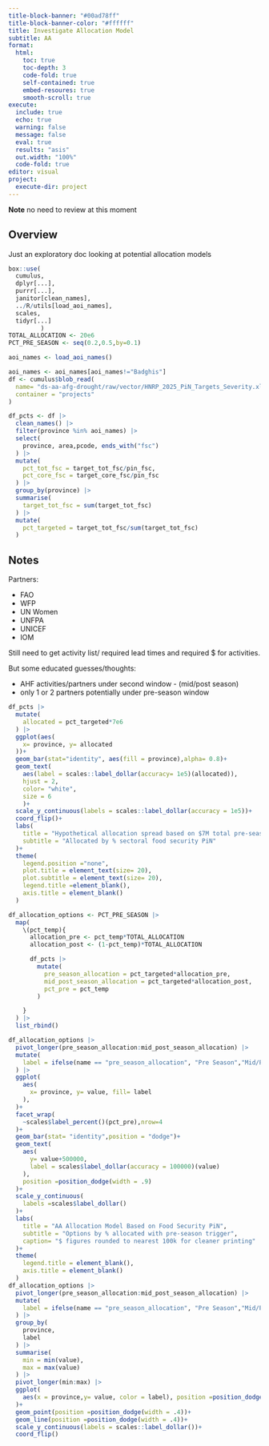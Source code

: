 ```yaml
---
title-block-banner: "#00ad78ff"
title-block-banner-color: "#ffffff"
title: Investigate Allocation Model
subtitle: AA
format:
  html:
    toc: true
    toc-depth: 3
    code-fold: true
    self-contained: true
    embed-resoures: true
    smooth-scroll: true
execute:
  include: true
  echo: true
  warning: false
  message: false
  eval: true
  results: "asis"
  out.width: "100%"
  code-fold: true
editor: visual
project:
  execute-dir: project
---
```


**Note** no need to review at this moment

## Overview

Just an exploratory doc looking at potential allocation models

```r

box::use(
  cumulus,
  dplyr[...],
  purrr[...],
  janitor[clean_names],
  ../R/utils[load_aoi_names],
  scales,
  tidyr[...]
         )
TOTAL_ALLOCATION <- 20e6
PCT_PRE_SEASON <- seq(0.2,0.5,by=0.1)

aoi_names <- load_aoi_names()

aoi_names <- aoi_names[aoi_names!="Badghis"]
df <- cumulus$blob_read(
  name= "ds-aa-afg-drought/raw/vector/HNRP_2025_PiN_Targets_Severity.xlsx",
  container = "projects"
)

```

```r
df_pcts <- df |>
  clean_names() |>
  filter(province %in% aoi_names) |>
  select(
    province, area,pcode, ends_with("fsc")
  ) |>
  mutate(
    pct_tot_fsc = target_tot_fsc/pin_fsc,
    pct_core_fsc = target_core_fsc/pin_fsc
  ) |>
  group_by(province) |>
  summarise(
    target_tot_fsc = sum(target_tot_fsc)
  ) |>
  mutate(
    pct_targeted = target_tot_fsc/sum(target_tot_fsc)
  )
```

## Notes

Partners:

-   FAO
-   WFP
-   UN Women
-   UNFPA
-   UNICEF
-   IOM

Still need to get activity list/ required lead times and required \$ for activities.

But some educated guesses/thoughts:

-   AHF activities/partners under second window - (mid/post season)
-   only 1 or 2 partners potentially under pre-season window

```r
df_pcts |>
  mutate(
    allocated = pct_targeted*7e6
  ) |>
  ggplot(aes(
    x= province, y= allocated
  ))+
  geom_bar(stat="identity", aes(fill = province),alpha= 0.8)+
  geom_text(
    aes(label = scales::label_dollar(accuracy= 1e5)(allocated)),
    hjust = 2,
    color= "white",
    size = 6
    )+
  scale_y_continuous(labels = scales::label_dollar(accuracy = 1e5))+
  coord_flip()+
  labs(
    title = "Hypothetical allocation spread based on $7M total pre-season allocation",
    subtitle = "Allocated by % sectoral food security PiN"
  )+
  theme(
    legend.position ="none",
    plot.title = element_text(size= 20),
    plot.subtitle = element_text(size= 20),
    legend.title =element_blank(),
    axis.title = element_blank()
  )

```

```r


df_allocation_options <- PCT_PRE_SEASON |>
  map(
    \(pct_temp){
      allocation_pre <- pct_temp*TOTAL_ALLOCATION
      allocation_post <- (1-pct_temp)*TOTAL_ALLOCATION

      df_pcts |>
        mutate(
          pre_season_allocation = pct_targeted*allocation_pre,
          mid_post_season_allocation = pct_targeted*allocation_post,
          pct_pre = pct_temp
        )

    }
  ) |>
  list_rbind()

df_allocation_options |>
  pivot_longer(pre_season_allocation:mid_post_season_allocation) |>
  mutate(
    label = ifelse(name == "pre_season_allocation", "Pre Season","Mid/Post Season")
  ) |>
  ggplot(
    aes(
      x= province, y= value, fill= label
    ),
  )+
  facet_wrap(
    ~scales$label_percent()(pct_pre),nrow=4
  )+
  geom_bar(stat= "identity",position = "dodge")+
  geom_text(
    aes(
      y= value+500000,
      label = scales$label_dollar(accuracy = 100000)(value)
    ),
    position =position_dodge(width = .9)
  )+
  scale_y_continuous(
    labels =scales$label_dollar()
  )+
  labs(
    title = "AA Allocation Model Based on Food Security PiN",
    subtitle = "Options by % allocated with pre-season trigger",
    caption= "$ figures rounded to nearest 100k for cleaner printing"
  )+
  theme(
    legend.title = element_blank(),
    axis.title = element_blank()
  )
df_allocation_options |>
  pivot_longer(pre_season_allocation:mid_post_season_allocation) |>
  mutate(
    label = ifelse(name == "pre_season_allocation", "Pre Season","Mid/Post Season")
  ) |>
  group_by(
    province,
    label
  ) |>
  summarise(
    min = min(value),
    max = max(value)
  ) |>
  pivot_longer(min:max) |>
  ggplot(
    aes(x = province,y= value, color = label), position =position_dodge(width = .9)
  )+
  geom_point(position =position_dodge(width = .4))+
  geom_line(position =position_dodge(width = .4))+
  scale_y_continuous(labels = scales::label_dollar())+
  coord_flip()

```
